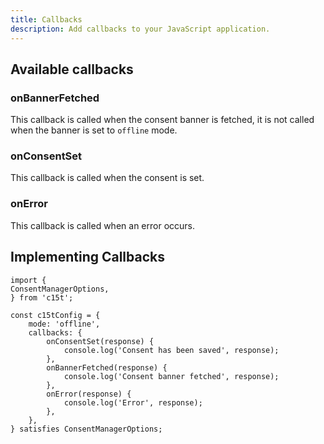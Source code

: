 ```yaml
---
title: Callbacks
description: Add callbacks to your JavaScript application.
---
```

## Available callbacks

### onBannerFetched

This callback is called when the consent banner is fetched, it is not called when the banner is set to `offline` mode.

<auto-type-table path="../../node_modules/c15t/src/types/callbacks.ts" name="OnBannerFetchedPayload" />

### onConsentSet

This callback is called when the consent is set.

<auto-type-table path="../../node_modules/c15t/src/types/callbacks.ts" name="OnConsentSetPayload" />

### onError

This callback is called when an error occurs.

<auto-type-table path="../../node_modules/c15t/src/types/callbacks.ts" name="OnErrorPayload" />

## Implementing Callbacks
```tsx title="index.ts"
import { 
ConsentManagerOptions,
} from 'c15t';

const c15tConfig = {
	mode: 'offline',
	callbacks: {
		onConsentSet(response) {
			console.log('Consent has been saved', response);
		},
		onBannerFetched(response) {
			console.log('Consent banner fetched', response);
		},
		onError(response) {
			console.log('Error', response);
		},
	},
} satisfies ConsentManagerOptions;
```
